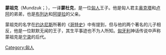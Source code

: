 {{unreferenced|time=2014-06-08T06:14:33+00:00}}
'''蒙祖克'''（Mundzuk；{{bd|390年||434年||catIdx=M}}），一译'''蒙杜克'''，是一位[[匈人|匈人]]王子。他是匈人君主[[奥克塔|奥克塔]]和[[卢阿_(匈人君主)|卢阿]]的弟弟，也是[[布列达|布列达]]和[[阿提拉|阿提拉]]的父亲。

蒙祖克的名字在[[约达尼斯|约达尼斯]]所著的《[[哥特史|哥特史]]》中有提到，但与他的两个著名的儿子相反，他是一位默默无闻的王子，其生平事迹也不为人所知。[[匈牙利|匈牙利]]神话传说中声称蒙祖克是[[宁录|宁录]]的后代。

[[Category:匈人|Category:匈人]]